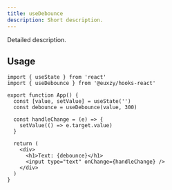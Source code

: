 ```yaml
---
title: useDebounce
description: Short description.
---
```


Detailed description.

## Usage

```tsx
import { useState } from 'react'
import { useDebounce } from '@euxzy/hooks-react'

export function App() {
  const [value, setValue] = useState('')
  const debounce = useDebounce(value, 300)

  const handleChange = (e) => {
    setValue(() => e.target.value)
  }

  return (
    <div>
      <h1>Text: {debounce}</h1>
      <input type="text" onChange={handleChange} />
    </div>
  )
}
```
